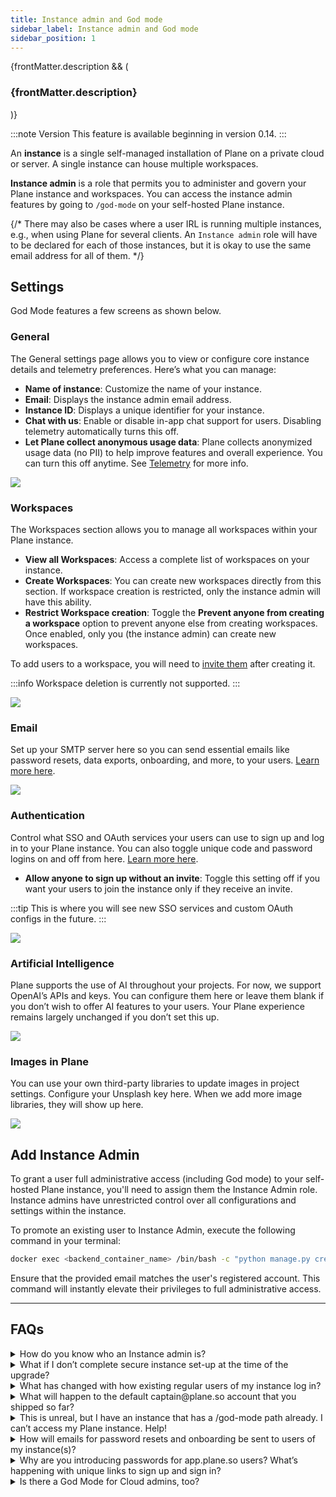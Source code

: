 ```yaml
---
title: Instance admin and God mode
sidebar_label: Instance admin and God mode
sidebar_position: 1
---
```


{frontMatter.description && (

<h3 className="description">{frontMatter.description}</h3>
)}

:::note Version
This feature is available beginning in version 0.14.
:::

An **instance** is a single self-managed installation of Plane on a private cloud or
server. A single instance can house multiple workspaces.

**Instance admin** is a role that permits you to administer and govern your Plane
instance and workspaces. You can access the instance admin features by going to
`/god-mode` on your self-hosted Plane instance.

{/* There may also be cases where a user IRL is running multiple instances, e.g., when using Plane for several clients. An `Instance admin` role will have to be declared for each of those instances, but it is okay to use the same email address for all of them. */}

## Settings

God Mode features a few screens as shown below.

### General

The General settings page allows you to view or configure core instance details
and telemetry preferences. Here’s what you can manage:

- **Name of instance**: Customize the name of your instance.
- **Email**: Displays the instance admin email address.
- **Instance ID**: Displays a unique identifier for your instance.
- **Chat with us**: Enable or disable in-app chat support for users. Disabling telemetry automatically turns this off.
- **Let Plane collect anonymous usage data**: Plane collects anonymized usage data (no PII) to help improve features and overall experience. You can turn this off anytime. See [Telemetry](/self-hosting/govern/telemetry) for more info.

![](/images/instance-admin/god-mode-general.webp#center)

### Workspaces

The Workspaces section allows you to manage all workspaces within your Plane
instance.

- **View all Workspaces**: Access a complete list of workspaces on your instance.
- **Create Workspaces**: You can create new workspaces directly from this section. If workspace creation is restricted, only the instance admin will have this ability.
- **Restrict Workspace creation**: Toggle the **Prevent anyone from creating a workspace** option to prevent anyone else from creating workspaces. Once enabled, only you (the instance admin) can create new workspaces.

To add users to a workspace, you will need to [invite
them](https://docs.plane.so/core-concepts/workspaces/members#add-member) after
creating it.

:::info
Workspace deletion is currently not supported.
:::

![](/images/instance-admin/god-mode-workspaces.webp#center)

### Email

Set up your SMTP server here so you can send essential emails like password
resets, data exports, onboarding, and more, to your users. [Learn more
here](/self-hosting/govern/communication).

![](/images/instance-admin/god-mode-email.webp#center)

### Authentication

Control what SSO and OAuth services your users can use to sign up and log in to
your Plane instance. You can also toggle unique code and password logins on and
off from here. [Learn more here](/self-hosting/govern/authentication).

- **Allow anyone to sign up without an invite**: Toggle this setting off if you want your users to join the instance only if they receive an invite.

:::tip
This is where you will see new SSO services and custom OAuth configs in the future.
:::

![](/images/instance-admin/god-mode-authentication.webp#center)

### Artificial Intelligence

Plane supports the use of AI throughout your projects. For now, we support
OpenAI’s APIs and keys. You can configure them here or leave them blank if you
don’t wish to offer AI features to your users. Your Plane experience remains
largely unchanged if you don’t set this up.

![](/images/instance-admin/god-mode-ai.webp#center)

### Images in Plane

You can use your own third-party libraries to update images in project settings.
Configure your Unsplash key here. When we add more image libraries, they will show
up here.

![](/images/instance-admin/god-mode-images.webp#center)

## Add Instance Admin

To grant a user full administrative access (including God mode) to your self-hosted
Plane instance, you'll need to assign them the Instance Admin role. Instance admins
have unrestricted control over all configurations and settings within the instance.

To promote an existing user to Instance Admin, execute the following command in your
terminal:

```bash
docker exec <backend_container_name> /bin/bash -c "python manage.py create_instance_admin <user_email>"
```

Ensure that the provided email matches the user's registered account. This command
will instantly elevate their privileges to full administrative access.

---

## FAQs

<details>
  <summary>How do you know who an Instance admin is?</summary>

Whoever spins up the instance or upgrades to v0.14, we assume, is the instance
admin. When you see "Let's secure your instance," enter your email-password
combo. If you are already using Plane with those credentials, you will be
logged in and will see /god-mode features. If not, we will create a new user
on your local instance and you will see /god-mode.

Our assumption is that users technical enough to upgrade to or bring up a new
instance with v0.14 are instance admins. If there’s a case where this isn’t
true, please reach out to us before you upgrade or set up your fresh instance.

</details>

<details>
  <summary>
    What if I don’t complete secure instance set-up at the time of the upgrade?
  </summary>

We strongly recommend completing set-up at upgrade so your regular users can
access Plane without trouble. Because we are introducing several sensitive
admin features in `God Mode`, we will show an instance-not-set-up screen to
your regular users until you complete the setup.

![](/images/faq-2.png#center)

</details>
<details>
  <summary>
    What has changed with how existing regular users of my instance log in?
  </summary>

All existing users will log in with their usual email address-password combos
if they are already doing so. If they haven’t been using a password when not
OAuthing into Plane, they will now need to. If OAuth is enabled, users can
continue using your OAuth methods. New users will need to choose a password or
OAuth into Plane.

</details>
<details>
  <summary>
    What will happen to the default captain@plane.so account that you shipped so
    far?
  </summary>

For all new instances, there won’t be a `captain@plane.so` account. Instance
set-up will allow you to set up a workspace and set workspace and project
admins.

For existing instances, the instance admin’s email will be added to each
project with the same permissions as `captain@plane.so` so you can remove that
email completely from your workspaces and projects.

</details>
<details>
  <summary>
    This is unreal, but I have an instance that has a /god-mode path already. I
    can’t access my Plane instance. Help!
  </summary>

That is unreal! Please reach out to us immediately on
[support](https://discord.com/login?redirect_to=%2Fchannels%2F1031547764020084846%2F1094927053867995176)
or on our [Discord](https://discord.com/invite/A92xrEGCge) and mark your
message urgent. We will help you get your instance back pronto.

</details>
<details>
  <summary>
    How will emails for password resets and onboarding be sent to users of my
    instance(s)?
  </summary>
  We have always let you configure your own SMTP server to send emails from
  within your instance. It’s also why we are being deliberate about leading the
  instance admin of an existing instance to `/god-mode` first. After completing
  secure instance set-up now, you can configure your SMTP server on the UI
  instead of via `.env` variables.  We strongly recommend you do that to avoid
  password-reset failures and failures in email delivery.

Please [reach
out](https://discord.com/login?redirect_to=%2Fchannels%2F1031547764020084846%2F1094927053867995176)
to us on [Discord](https://discord.com/invite/A92xrEGCge) if you haven’t set
up SMTP and are facing troubles with your users logging in.

</details>
<details>
  <summary>
    Why are you introducing passwords for app.plane.so users? What’s happening
    with unique links to sign up and sign in?
  </summary>

Unique links are secure and relatively easier, but we have heard from enough
of our Cloud users that they would like to log in using a more permanent and
easier method. Should you want to continue using unique codes, you are
covered. We will keep that option alive for good.

While using Google or GitHub are good options already, not all of you would
want to use them. For those that prefer a password and would like to do away
with codes, we want to make that option available.

</details>
<details>
  <summary>Is there a God Mode for Cloud admins, too?</summary>

Not now, but soon enough, there will be a `God Mode` for Cloud admins.

</details>
